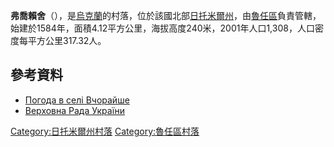 {{coord|49|51|49|N|29|8|57|E|scale:30000|display=title}}

'''弗喬賴舍'''（{{lang-uk|Вчорайше}}），是[[烏克蘭|烏克蘭]]的村落，位於該國北部[[日托米爾州|日托米爾州]]，由[[魯任區|魯任區]]負責管轄，始建於1584年，面積4.12平方公里，海拔高度240米，2001年人口1,308，人口密度每平方公里317.32人。

==參考資料==
* [http://weather.in.ua/ua/zhitomirskaja/4715 Погода в селі Вчорайше] {{Wayback|url=http://weather.in.ua/ua/zhitomirskaja/4715 |date=20111219155928 }}
* [http://gska2.rada.gov.ua/pls/z7502/A005?rdat1=09.09.2008&rf7571=10622 Верховна Рада України]{{dead link|date=2018年2月 |bot=InternetArchiveBot |fix-attempted=yes }}

{{DEFAULTSORT:Вчорайше}}
[[Category:日托米爾州村落|Category:日托米爾州村落]]
[[Category:魯任區村落|Category:魯任區村落]]


{{Zhytomyr-geo-stub}}